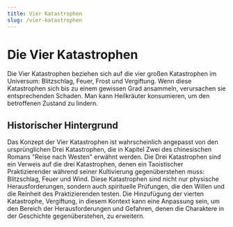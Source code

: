 ```yaml
---
title: Vier Katastrophen
slug: /vier-katastrophen
---
```


# Die Vier Katastrophen

Die Vier Katastrophen beziehen sich auf die vier großen Katastrophen im Universum: Blitzschlag, Feuer, Frost und Vergiftung. Wenn diese Katastrophen sich bis zu einem gewissen Grad ansammeln, verursachen sie entsprechenden Schaden. Man kann Heilkräuter konsumieren, um den betroffenen Zustand zu lindern.

## Historischer Hintergrund

Das Konzept der Vier Katastrophen ist wahrscheinlich angepasst von den ursprünglichen Drei Katastrophen, die in Kapitel Zwei des chinesischen Romans "Reise nach Westen" erwähnt werden. Die Drei Katastrophen sind ein Verweis auf die drei Katastrophen, denen ein Taoistischer Praktizierender während seiner Kultivierung gegenüberstehen muss: Blitzschlag, Feuer und Wind. Diese Katastrophen sind nicht nur physische Herausforderungen, sondern auch spirituelle Prüfungen, die den Willen und die Reinheit des Praktizierenden testen. Die Hinzufügung der vierten Katastrophe, Vergiftung, in diesem Kontext kann eine Anpassung sein, um den Bereich der Herausforderungen und Gefahren, denen die Charaktere in der Geschichte gegenüberstehen, zu erweitern.